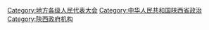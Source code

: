 [[Category:地方各级人民代表大会|Category:地方各级人民代表大会]]
[[Category:中华人民共和国陕西省政治|Category:中华人民共和国陕西省政治]]
[[Category:陝西政府机构|Category:陝西政府机构]]